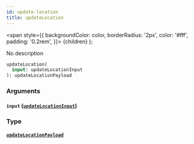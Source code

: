 ```yaml
---
id: update-location
title: updateLocation
---
```


<span
style={{
      backgroundColor: color,
      borderRadius: '2px',
      color: '#fff',
      padding: '0.2rem',
    }}>
{children}
</span>
);

No description

```graphql
updateLocation(
  input: updateLocationInput
): updateLocationPayload

```

### Arguments

#### `input` ([`updateLocationInput`](/v1/inputs/update-location-input))

### Type

#### [`updateLocationPayload`](/v1/objects/update-location-payload)
